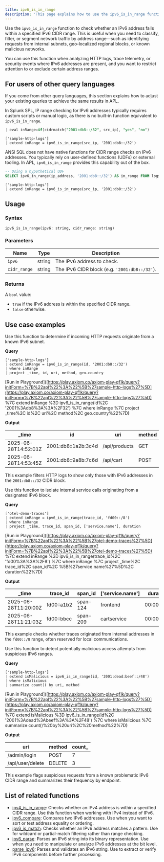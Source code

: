 ```yaml
---
title: ipv6_is_in_range
description: 'This page explains how to use the ipv6_is_in_range function in APL.'
---
```


Use the `ipv6_is_in_range` function to check whether an IPv6 address falls within a specified IPv6 CIDR range. This is useful when you need to classify, filter, or segment network traffic by address range—such as identifying requests from internal subnets, geo-localized regional blocks, or known malicious networks.

You can use this function when analyzing HTTP logs, trace telemetry, or security events where IPv6 addresses are present, and you want to restrict attention to or exclude certain address ranges.

## For users of other query languages

If you come from other query languages, this section explains how to adjust your existing queries to achieve the same results in APL.

<AccordionGroup>
<Accordion title="Splunk SPL users">

In Splunk SPL, IP range checking for IPv6 addresses typically requires custom scripts or manual logic, as there is no built-in function equivalent to `ipv6_is_in_range`.

```sql Splunk example
| eval inRange=if(cidrmatch("2001:db8::/32", src_ip), "yes", "no")
````

```kusto APL equivalent
['sample-http-logs']
| extend inRange = ipv6_is_in_range(src_ip, '2001:db8::/32')
```

</Accordion>
<Accordion title="ANSI SQL users">

ANSI SQL does not have native functions for CIDR range checks on IPv6 addresses. You typically rely on user-defined functions (UDFs) or external tooling. In APL, `ipv6_is_in_range` provides this capability out of the box.

```sql SQL example
-- Using a hypothetical UDF
SELECT ipv6_in_range(ip_address, '2001:db8::/32') AS in_range FROM logs;
```

```kusto APL equivalent
['sample-http-logs']
| extend inRange = ipv6_is_in_range(src_ip, '2001:db8::/32')
```

</Accordion>
</AccordionGroup>

## Usage

### Syntax

```kusto
ipv6_is_in_range(ipv6: string, cidr_range: string)
```

### Parameters

| Name         | Type   | Description                                   |
| ------------ | ------ | --------------------------------------------- |
| `ipv6`       | string | The IPv6 address to check.                    |
| `cidr_range` | string | The IPv6 CIDR block (e.g. `'2001:db8::/32'`). |

### Returns

A `bool` value:

- `true` if the IPv6 address is within the specified CIDR range.
- `false` otherwise.

## Use case examples

<Tabs>
<Tab title="Log analysis">

Use this function to determine if incoming HTTP requests originate from a known IPv6 subnet.

**Query**

```kusto
['sample-http-logs']
| extend inRange = ipv6_is_in_range(id, '2001:db8::/32')
| where inRange
| project _time, id, uri, method, geo.country
```

[Run in Playground]([https://play.axiom.co/axiom-play-qf1k/query?initForm=%7B%22apl%22%3A%22%5B%27sample-http-logs%27%5D](https://play.axiom.co/axiom-play-qf1k/query?initForm=%7B%22apl%22%3A%22%5B%27sample-http-logs%27%5D) %7C extend inRange %3D ipv6_is_in_range(id%2C '2001%3Adb8%3A%3A%2F32') %7C where inRange %7C project _time%2C id%2C uri%2C method%2C geo.country%22%7D)

**Output**

| _time               | id                   | uri           | method | geo.country |
| -------------------- | -------------------- | ------------- | ------ | ----------- |
| 2025-06-28T14:52:01Z | 2001:db8::1a2b:3c4d | /api/products | GET    | US          |
| 2025-06-28T14:53:45Z | 2001:db8::9a8b:7c6d | /api/cart     | POST   | US          |

This example filters HTTP logs to show only those with IPv6 addresses in the `2001:db8::/32` CIDR block.

</Tab>
<Tab title="OpenTelemetry traces">

Use this function to isolate internal service calls originating from a designated IPv6 block.

**Query**

```kusto
['otel-demo-traces']
| extend inRange = ipv6_is_in_range(trace_id, 'fd00::/8')
| where inRange
| project _time, trace_id, span_id, ['service.name'], duration
```

[Run in Playground]([https://play.axiom.co/axiom-play-qf1k/query?initForm=%7B%22apl%22%3A%22%5B%27otel-demo-traces%27%5D](https://play.axiom.co/axiom-play-qf1k/query?initForm=%7B%22apl%22%3A%22%5B%27otel-demo-traces%27%5D) %7C extend inRange %3D ipv6_is_in_range(trace_id%2C 'fd00%3A%3A%2F8') %7C where inRange %7C project _time%2C trace_id%2C span_id%2C %5B%27service.name%27%5D%2C duration%22%7D)

**Output**

| _time               | trace_id  | span_id | ['service.name'] | duration   |
| -------------------- | ---------- | -------- | ----------------- | ---------- |
| 2025-06-28T11:20:00Z | fd00::a1b2 | span-124 | frontend          | 00:00:02.4 |
| 2025-06-28T11:21:03Z | fd00::bbcc | span-209 | cartservice       | 00:00:01.1 |

This example checks whether traces originated from internal addresses in the `fd00::/8` range, often reserved for local communications.

</Tab>
<Tab title="Security logs">

Use this function to detect potentially malicious access attempts from suspicious IPv6 ranges.

**Query**

```kusto
['sample-http-logs']
| extend isMalicious = ipv6_is_in_range(id, '2001:dead:beef::/48')
| where isMalicious
| summarize count() by uri, method
```

[Run in Playground]([https://play.axiom.co/axiom-play-qf1k/query?initForm=%7B%22apl%22%3A%22%5B%27sample-http-logs%27%5D](https://play.axiom.co/axiom-play-qf1k/query?initForm=%7B%22apl%22%3A%22%5B%27sample-http-logs%27%5D) %7C extend isMalicious %3D ipv6_is_in_range(id%2C '2001%3Adead%3Abeef%3A%3A%2F48') %7C where isMalicious %7C summarize count()%20by%20uri%2C%20method%22%7D)

**Output**

| uri              | method | count_ |
| ---------------- | ------ | ------- |
| /admin/login     | POST   | 7       |
| /api/user/delete | DELETE | 3       |

This example flags suspicious requests from a known problematic IPv6 CIDR range and summarizes their frequency by endpoint.

</Tab>
</Tabs>

## List of related functions

- [ipv4_is_in_range](/apl/ip-functions/ipv4_is_in_range): Checks whether an IPv4 address is within a specified CIDR range. Use this function when working with IPv4 instead of IPv6.
- [ipv6_compare](/apl/ip-functions/ipv6_compare): Compares two IPv6 addresses. Use when you want to sort or test address equality or ordering.
- [ipv6_is_match](/apl/ip-functions/ipv6_is_match): Checks whether an IPv6 address matches a pattern. Use for wildcard or partial-match filtering rather than range checking.
- [ipv6_parse](/apl/ip-functions/ipv6_parse): Parses an IPv6 string into its binary representation. Use when you need to manipulate or analyze IPv6 addresses at the bit level.
- [parse_ipv6](/apl/ip-functions/parse_ipv6): Parses and validates an IPv6 string. Use to extract or verify IPv6 components before further processing.
